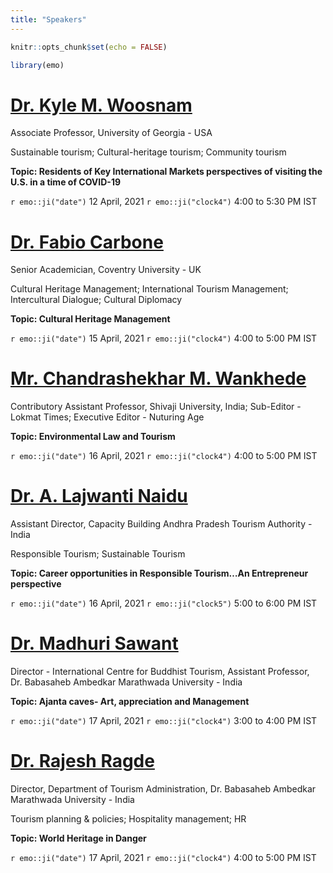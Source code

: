 ```yaml
---
title: "Speakers"
---
```


```r
knitr::opts_chunk$set(echo = FALSE)

library(emo)
```

# [Dr. Kyle M. Woosnam](https://www.warnell.uga.edu/people/faculty/dr-kyle-maurice-woosnam)

Associate Professor, University of Georgia - USA

Sustainable tourism; Cultural-heritage tourism; Community tourism

**Topic: Residents of Key International Markets perspectives of visiting the U.S. in a time of COVID-19**

`r emo::ji("date")` 12 April, 2021 `r emo::ji("clock4")` 4:00 to 5:30 PM IST

# [Dr. Fabio Carbone](https://www.coventry.ac.uk/life-on-campus/staff-directory/business-and-law/dr-fabio-carbone/)

Senior Academician, Coventry University - UK

Cultural Heritage Management; International Tourism Management; Intercultural Dialogue; Cultural Diplomacy

**Topic: Cultural Heritage Management**

`r emo::ji("date")` 15 April, 2021 `r emo::ji("clock4")` 4:00 to 5:00 PM IST

# [Mr. Chandrashekhar M. Wankhede]()

Contributory Assistant Professor, Shivaji University, India; Sub-Editor - Lokmat Times; Executive Editor - Nuturing Age

**Topic: Environmental Law and Tourism**

`r emo::ji("date")` 16 April, 2021 `r emo::ji("clock4")` 4:00 to 5:00 PM IST

# [Dr. A. Lajwanti Naidu]()

Assistant Director, Capacity Building Andhra Pradesh Tourism Authority - India

Responsible Tourism; Sustainable Tourism

**Topic: Career opportunities in Responsible Tourism...An Entrepreneur perspective**

`r emo::ji("date")` 16 April, 2021 `r emo::ji("clock5")` 5:00 to 6:00 PM IST

# [Dr. Madhuri Sawant](https://www.linkedin.com/in/dr-madhuri-sawant-851b5734)

Director - International Centre for Buddhist Tourism, Assistant Professor, Dr. Babasaheb Ambedkar Marathwada University - India 

**Topic: Ajanta caves- Art, appreciation and Management** 

`r emo::ji("date")` 17 April, 2021 `r emo::ji("clock4")` 3:00 to 4:00 PM IST

# [Dr. Rajesh Ragde](https://www.linkedin.com/in/dr-rajesh-ragde-4367b230)

Director, Department of Tourism Administration, Dr. Babasaheb Ambedkar Marathwada University - India

Tourism planning & policies; Hospitality management; HR

**Topic: World Heritage in Danger**

`r emo::ji("date")` 17 April, 2021 `r emo::ji("clock4")` 4:00 to 5:00 PM IST
